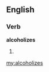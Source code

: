 ==English==

===Verb===
'''alcoholizes'''

# {{third-person singular of|[[alcoholize]]}}

[[my:alcoholizes]]